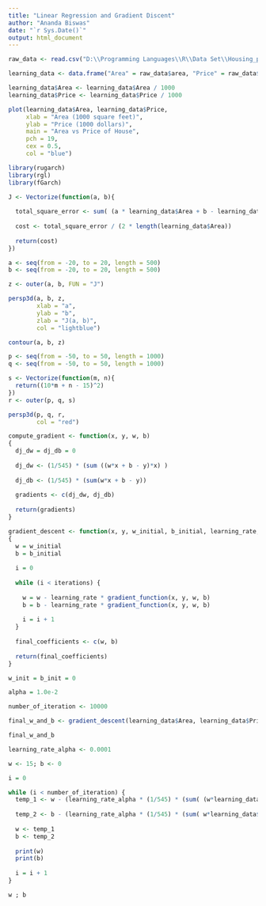 ```yaml
---
title: "Linear Regression and Gradient Discent"
author: "Ananda Biswas"
date: "`r Sys.Date()`"
output: html_document
---
```


```r
raw_data <- read.csv("D:\\Programming Languages\\R\\Data Set\\Housing_price.csv", header = TRUE, stringsAsFactors = FALSE)
```

```r
learning_data <- data.frame("Area" = raw_data$area, "Price" = raw_data$price)
```

```r
learning_data$Area <- learning_data$Area / 1000
learning_data$Price <- learning_data$Price / 1000
```


```r
plot(learning_data$Area, learning_data$Price,
     xlab = "Area (1000 square feet)",
     ylab = "Price (1000 dollars)",
     main = "Area vs Price of House",
     pch = 19,
     cex = 0.5,
     col = "blue")
```


```r
library(rugarch)
library(rgl)
library(fGarch)

J <- Vectorize(function(a, b){
  
  total_square_error <- sum( (a * learning_data$Area + b - learning_data$Price)^2)
  
  cost <- total_square_error / (2 * length(learning_data$Area))
  
  return(cost)
})

a <- seq(from = -20, to = 20, length = 500)
b <- seq(from = -20, to = 20, length = 500)

z <- outer(a, b, FUN = "J")

persp3d(a, b, z,
        xlab = "a",
        ylab = "b",
        zlab = "J(a, b)",
        col = "lightblue")
```


```r
contour(a, b, z)
```


```r
p <- seq(from = -50, to = 50, length = 1000)
q <- seq(from = -50, to = 50, length = 1000)

s <- Vectorize(function(m, n){
  return((10*m + n - 15)^2)
})
r <- outer(p, q, s)

persp3d(p, q, r,
        col = "red")
```


```r
compute_gradient <- function(x, y, w, b)
{
  dj_dw = dj_db = 0
  
  dj_dw <- (1/545) * (sum ((w*x + b - y)*x) )
  
  dj_db <- (1/545) * (sum(w*x + b - y))
  
  gradients <- c(dj_dw, dj_db)
  
  return(gradients)
}
```

```r
gradient_descent <- function(x, y, w_initial, b_initial, learning_rate, iterations, gradient_function)
{
  w = w_initial
  b = b_initial
  
  i = 0
  
  while (i < iterations) {
    
    w = w - learning_rate * gradient_function(x, y, w, b)
    b = b - learning_rate * gradient_function(x, y, w, b)
    
    i = i + 1
  }
  
  final_coefficients <- c(w, b)
  
  return(final_coefficients)
}
```


```r
w_init = b_init = 0

alpha = 1.0e-2

number_of_iteration <- 10000

final_w_and_b <- gradient_descent(learning_data$Area, learning_data$Price, w_init, b_init, alpha, number_of_iteration, compute_gradient)

final_w_and_b
```

```r

learning_rate_alpha <- 0.0001

w <- 15; b <- 0

i = 0

while (i < number_of_iteration) {
  temp_1 <- w - (learning_rate_alpha * (1/545) * (sum( (w*learning_data$Area + b - learning_data$Price) * (learning_data$Area) )))
  
  temp_2 <- b - (learning_rate_alpha * (1/545) * (sum( w*learning_data$Area + b - learning_data$Price) ))
  
  w <- temp_1
  b <- temp_2
  
  print(w)
  print(b)
  
  i = i + 1
}

w ; b
```

